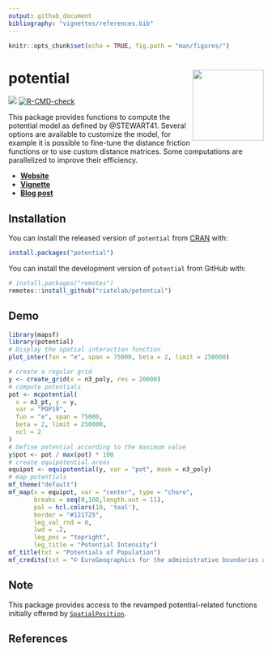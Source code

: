 ```yaml
---
output: github_document
bibliography: "vignettes/references.bib"
---
```



```r
knitr::opts_chunk$set(echo = TRUE, fig.path = "man/figures/")
```



# potential <img src="man/figures/logo.png" align="right" width="140"/>

[![](https://www.r-pkg.org/badges/version/potential)](https://cran.r-project.org/package=potential)
[![R-CMD-check](https://github.com/riatelab/potential/workflows/R-CMD-check/badge.svg)](https://github.com/riatelab/potential/actions)
<!-- [![codecov](https://codecov.io/gh/riatelab/potential/branch/master/graph/badge.svg?token=G8MZTHC9KQ)](https://codecov.io/gh/riatelab/potential) -->

This package provides functions to compute the potential model as
defined by @STEWART41. Several options
are available to customize the model, for example it is possible to fine-tune
the distance friction functions or to use custom distance matrices. Some
computations are parallelized to improve their efficiency.  

* [**Website**](https://riatelab.github.io/potential/)  
* [**Vignette**](https://riatelab.github.io/potential/articles/potential.html)   
* [**Blog post**](https://rgeomatic.hypotheses.org/2023)  

## Installation

You can install the released version of `potential` from
[CRAN](https://CRAN.R-project.org/package=potential) with:

``` r
install.packages("potential")
```

You can install the development version of `potential` from GitHub with:

``` r
# install.packages("remotes")
remotes::install_github("riatelab/potential")
```

## Demo


```r
library(mapsf)
library(potential)
# Display the spatial interaction function
plot_inter(fun = "e", span = 75000, beta = 2, limit = 250000)
```


```r
# create a regular grid
y <- create_grid(x = n3_poly, res = 20000)
# compute potentials
pot <- mcpotential(
  x = n3_pt, y = y,
  var = "POP19",
  fun = "e", span = 75000,
  beta = 2, limit = 250000, 
  ncl = 2
)
# Define potential according to the maximum value
y$pot <- pot / max(pot) * 100
# create equipotential areas
equipot <- equipotential(y, var = "pot", mask = n3_poly)
# map potentials
mf_theme("default")
mf_map(x = equipot, var = "center", type = "choro", 
       breaks = seq(0,100,length.out = 11), 
       pal = hcl.colors(10, 'teal'),
       border = "#121725", 
       leg_val_rnd = 0,
       lwd = .2, 
       leg_pos = "topright", 
       leg_title = "Potential Intensity")
mf_title(txt = "Potentials of Population")
mf_credits(txt = "© EuroGeographics for the administrative boundaries and © Eurostat for data")
```



## Note

This package provides access to the revamped potential-related functions 
initially offered by 
[`SpatialPosition`](https://CRAN.R-project.org/package=SpatialPosition).

## References









